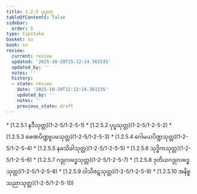 ```yaml
---
title: 1.2.5 ပုပ္ဖဝဂ္ဂ
tableOfContents: false
sidebar:
  order: 5
type: tipitaka
basket: su
book: sn
review:
  current: review
  updated: '2025-10-20T15:12:14.561535'
  updated_by: ''
  notes: ''
  history:
  - state: review
    date: '2025-10-20T15:12:14.561535'
    updated_by: ''
    notes: ''
    previous_state: draft
---
```



<DynamicBreadcrumb />


<ReviewStatus review={frontmatter.review} showDetails={true} />

<HypothesisAnnotation frontmatter={frontmatter} />



<TableOfContents book="sn" section="1.2.5">
* [1.2.5.1 နဒီသုတ္တ](1-2-5/1-2-5-1)
* [1.2.5.2 ပုပ္ဖသုတ္တ](1-2-5/1-2-5-2)
* [1.2.5.3 ဖေဏပိဏ္ဍူပမသုတ္တ](1-2-5/1-2-5-3)
* [1.2.5.4 ဂေါမယပိဏ္ဍသုတ္တ](1-2-5/1-2-5-4)
* [1.2.5.5 နခသိခါသုတ္တ](1-2-5/1-2-5-5)
* [1.2.5.6 သုဒ္ဓိကသုတ္တ](1-2-5/1-2-5-6)
* [1.2.5.7 ဂဒ္ဒုလဗဒ္ဓသုတ္တ](1-2-5/1-2-5-7)
* [1.2.5.8 ဒုတိယဂဒ္ဒုလဗဒ္ဓသုတ္တ](1-2-5/1-2-5-8)
* [1.2.5.9 ဝါသိဇဋသုတ္တ](1-2-5/1-2-5-9)
* [1.2.5.10 အနိစ္စသညာသုတ္တ](1-2-5/1-2-5-10)
</TableOfContents>